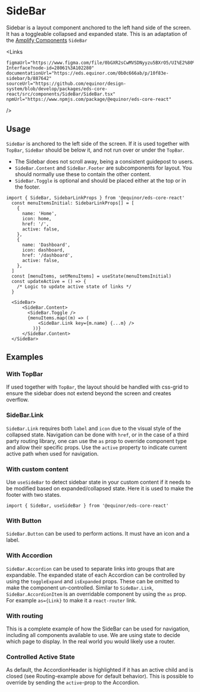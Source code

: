 
<Meta of={ComponentStories} />

# SideBar

Sidebar is a layout component anchored to the left hand side of the screen. 
It has a toggleable collapsed and expanded state. This is an adaptation of the [Amplify Components](https://storybook-amplify-components.app.radix.equinor.com/?path=/docs/navigation-sidebar--primary) `SideBar`


<Links 
    
    figmaUrl="https://www.figma.com/file/0bGXR2sCwMVSDNyyzu5BXrO5/UI%E2%80%94User-Interface?node-id=28061%3A102280"
    documentationUrl="https://eds.equinor.com/0b0c666ab/p/10f83e-sidebar/b/887642"
    sourceUrl="https://github.com/equinor/design-system/blob/develop/packages/eds-core-react/src/components/SideBar/SideBar.tsx"
    npmUrl="https://www.npmjs.com/package/@equinor/eds-core-react"
/>

<Primary />
<Controls />

## Usage

`SideBar` is anchored to the left side of the screen. If it is used together with `TopBar`, 
`SideBar` should be below it, and not run over or under the `TopBar`.

<ul>
    <li>The Sidebar does not scroll away, being a consistent guidepost to users.</li>
    <li><code>SideBar.Content</code> and <code>SideBar.Footer</code> are subcomponents for layout. 
    You should normally use these to contain the other content.</li>
    <li><code>SideBar.Toggle</code> is optional and should be placed either at the top or in the footer.</li>
</ul>

```tsx
import { SideBar, SidebarLinkProps } from '@equinor/eds-core-react'
  const menuItemsInitial: SidebarLinkProps[] = [
    {
      name: 'Home',
      icon: home,
      href: '/',
      active: false,
    },
    {
      name: 'Dashboard',
      icon: dashboard,
      href: '/dashboard',
      active: false,
    },
  ]
  const [menuItems, setMenuItems] = useState(menuItemsInitial)
  const updateActive = () => {
    /* Logic to update active state of links */
  }

  <SideBar>
      <SideBar.Content>
        <SideBar.Toggle />
        {menuItems.map((m) => (
            <SideBar.Link key={m.name} {...m} />
          ))}
      </SideBar.Content>
  </SideBar>
```

## Examples

### With TopBar
If used together with `TopBar`, the layout should be handled with css-grid to ensure the sidebar does not extend beyond the screen and creates overflow.
<Canvas of={ComponentStories.WithTopbar} />

### SideBar.Link

`SideBar.Link` requires both `label` and `icon` due to the visual style of the collapsed state. 
Navigation can be done with `href`, or in the case of a third party routing library, one can use the `as` prop 
to override component type and allow their specific props. 
Use the `active` property to indicate current active path when used for navigation.
<Canvas of={ComponentStories.ActivePath} />

### With custom content

Use <code>useSideBar</code> to detect sidebar state in your custom content if it needs to be modified based on expanded/collapsed state. 
Here it is used to make the footer with two states.
```tsx
import { SideBar, useSideBar } from '@equinor/eds-core-react'
```
<Canvas of={ComponentStories.CustomContent} />

### With Button

`SideBar.Button` can be used to perform actions. It must have an icon and a label.
<Canvas of={ComponentStories.WithButton} />

### With Accordion

`SideBar.Accordion` can be used to separate links into groups that are expandable. The expanded state of each
Accordion can be controlled by using the `toggleExpand` and `isExpanded` props. These can be omitted
to make the component un-controlled. Similar to `SideBar.Link`,  `SideBar.AccordionItem` is an overridable component
by using the `as` prop. For example `as={Link}` to make it a `react-router` link.
<Canvas of={ComponentStories.WithAccordion} />

### With routing

This is a complete example of how the SideBar can be used for navigation, including all components available to use.
We are using state to decide which page to display. In the real world you would likely use a router.
<Canvas of={ComponentStories.WithRouting} />

### Controlled Active State

As default, the AccordionHeader is highlighted if it has an active child and is closed (see Routing-example above for default behavior).
This is possible to override by sending the `active`-prop to the Accordion.
<Canvas of={ComponentStories.ControlledActiveState} />


